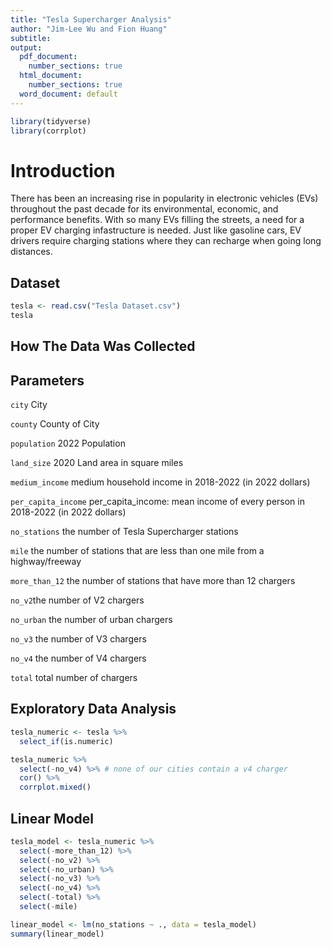 ```yaml
---
title: "Tesla Supercharger Analysis"
author: "Jim-Lee Wu and Fion Huang"
subtitle: 
output:
  pdf_document:
    number_sections: true
  html_document:
    number_sections: true
  word_document: default
---
```

```r
library(tidyverse)
library(corrplot)
```


# Introduction

There has been an increasing rise in popularity in electronic vehicles (EVs) throughout the past decade for its environmental, economic, and performance benefits. With so many EVs filling the streets, a need for a proper EV charging infastructure is needed. Just like gasoline cars, EV drivers require charging stations where they can recharge when going long distances. 

## Dataset

```r
tesla <- read.csv("Tesla Dataset.csv")
tesla 
```

## How The Data Was Collected


## Parameters

`city` City

`county` County of City

`population` 2022 Population 

`land_size` 2020 Land area in square miles

`medium_income` medium household income in 2018-2022 (in 2022 dollars)

`per_capita_income` per_capita_income: mean income of every person in 2018-2022 (in 2022 dollars)

`no_stations` the number of Tesla Supercharger stations

`mile` the number of stations that are less than one mile from a highway/freeway

`more_than_12` the number of stations that have more than 12 chargers

`no_v2`the number of V2 chargers

`no_urban` the number of urban chargers

`no_v3` the number of V3 chargers

`no_v4` the number of V4 chargers

`total` total number of chargers

## Exploratory Data Analysis

```r
tesla_numeric <- tesla %>%
  select_if(is.numeric)

tesla_numeric %>% 
  select(-no_v4) %>% # none of our cities contain a v4 charger
  cor() %>%
  corrplot.mixed()
```

## Linear Model

```r
tesla_model <- tesla_numeric %>%
  select(-more_than_12) %>%
  select(-no_v2) %>%
  select(-no_urban) %>%
  select(-no_v3) %>%
  select(-no_v4) %>%
  select(-total) %>%
  select(-mile)
```


```r
linear_model <- lm(no_stations ~ ., data = tesla_model)
summary(linear_model)
```

